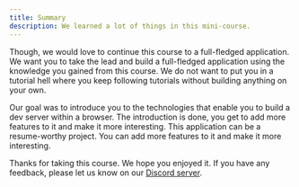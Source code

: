 ```yaml
---
title: Summary
description: We learned a lot of things in this mini-course.
---
```


Though, we would love to continue this course to a full-fledged application. We want you to take the lead and build a full-fledged application using the knowledge you gained from this course. We do not want to put you in a tutorial hell where you keep following tutorials without building anything on your own.

Our goal was to introduce you to the technologies that enable you to build a dev server within a browser. The introduction is done, you get to add more features to it and make it more interesting. This application can be a resume-worthy project. You can add more features to it and make it more interesting.

Thanks for taking this course. We hope you enjoyed it. If you have any feedback, please let us know on our [Discord server](https://discord.gg/DWAVqksVtx).
